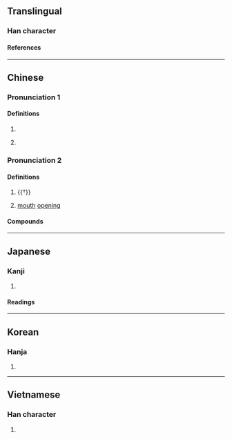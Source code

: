 {{character info}}
==Translingual==

===Han character===
{{Han char|rn=30|rad=口|as=02|sn=5|four=68000|canj=RC,XRC|ids=⿰口八}}

====References====
{{Han ref|kx=0172.080|dkj=03242|dj=0383.040|hdz=10570.060|uh=53ED}}

----

==Chinese==
{{zh-forms}}

===Pronunciation 1===
{{zh-pron
|m=bā
|c=baa1
|mn=pa
|cat=
}}
{{zh-attn-split}}

====Definitions====
{{zh-hanzi}}

# {{zh-only|喇叭}}
# {{lb|zh|onomatopoeia}} {{n-g|Sound of a [[gunshot]] or [[crack]].}}

===Pronunciation 2===
{{zh-pron
|m=pā
|cat=
}}

====Definitions====
{{zh-hanzi}}

# {{†}} {{n-g|An [[onomatopoeia]].}}
# {{zh-hg}} [[mouth]] [[open]]ing

====Compounds====
{{zh-der|吹喇叭|哈叭狗|喇叭|喇叭口兒|喇叭手|喇叭筒|喇叭花|喇叭蟲|喇叭褲|喇喇叭叭|嘎叭|大喇叭|小喇叭|琉璃喇叭|環繞喇叭|唵嘛呢叭咪吽}}

----

==Japanese==

===Kanji===
{{ja-kanji|grade=|rs=口02}}

# {{rfdef|ja|sort=口02}}

====Readings====
{{ja-readings
|goon=へち
|kanon=はつ
|toon=は
}}

----

==Korean==

===Hanja===
{{ko-hanja|팔}}

# {{rfdef|ko|sort=口02}}

----

==Vietnamese==

===Han character===
{{vi-readings|reading=[[bá]], [[bớt]], [[bát]], [[bợt]], [[bớ]], [[váp]], [[vát]]|rs=口02}}

# {{rfdef|vi}}